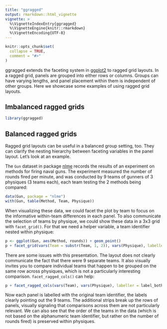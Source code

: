 ```yaml
---
title: "ggragged"
output: rmarkdown::html_vignette
vignette: >
  %\VignetteIndexEntry{ggragged}
  %\VignetteEngine{knitr::rmarkdown}
  %\VignetteEncoding{UTF-8}
---
```


```r
knitr::opts_chunk$set(
  collapse = TRUE,
  comment = "#>"
)
```

ggragged extends the faceting system in [ggplot2](https://cran.r-project.org/package=ggplot2)
to ragged grid layouts. In a ragged grid, panels are grouped into either rows or columns.
Groups can have varying lengths, and panel placement within them is independent of other
groups. Here we showcase some examples of using ragged grid layouts.

## Imbalanced ragged grids

```r
library(ggragged)
```

## Balanced ragged grids

Ragged grid layouts can be useful in a balanced group setting, too. They can
clarify the nesting hierarchy between faceting variables in the panel layout.
Let's look at an example.

The `Gun` dataset in package [nlme](https://cran.r-project.org/package=nlme)
records the results of an experiment on methods for firing naval guns.
The experiment measured the number of rounds fired per minute, and was conducted
by 9 teams of gunners of 3 physiques (3 teams each), each team testing the 2
methods being compared:

```r
data(Gun, package = "nlme")
with(Gun, table(Method, Team, Physique))
```

When visualizing these data, we could facet the plot by team to focus on the
informative within-team differences in each panel. To also communicate
the selection of teams by physique, we could show these data in a 3x3
grid with `facet_grid()`. For that we need a helper variable,
a team identifier nested within physique:

```r
p <- ggplot(Gun, aes(Method, rounds)) + geom_point()
p + facet_grid(vars(Team = substr(Team, 1, 2)), vars(Physique), labeller = label_both)
```

There are some issues with this presentation.
The layout does not clearly communicate the fact that there were 9 separate teams.
It also visually invites you to compare individual teams that happen to be grouped on
the same row across physiques, which is not a particularly interesting comparison.
`facet_ragged_cols()` can help:

```r
p + facet_ragged_cols(vars(Team), vars(Physique), labeller = label_both)
```

Now each panel is labelled with the original team identifier, the labels clearly
pointing out the 9 teams. The additional strips break up the rows of panels,
visually signaling that comparisons across them are not particularly relevant.
We can also see that the order of the teams in the data (which is not based on
the alphanumeric team identifier, but rather on the number of rounds fired)
is preserved within physiques.

